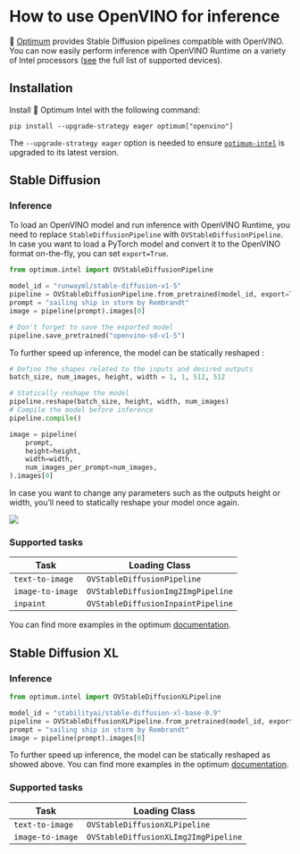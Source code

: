 <!--Copyright 2023 The HuggingFace Team. All rights reserved.

Licensed under the Apache License, Version 2.0 (the "License"); you may not use this file except in compliance with
the License. You may obtain a copy of the License at

http://www.apache.org/licenses/LICENSE-2.0

Unless required by applicable law or agreed to in writing, software distributed under the License is distributed on
an "AS IS" BASIS, WITHOUT WARRANTIES OR CONDITIONS OF ANY KIND, either express or implied. See the License for the
specific language governing permissions and limitations under the License.
-->


# How to use OpenVINO for inference

🤗 [Optimum](https://github.com/huggingface/optimum-intel) provides Stable Diffusion pipelines compatible with OpenVINO. You can now easily perform inference with OpenVINO Runtime on a variety of Intel processors ([see](https://docs.openvino.ai/latest/openvino_docs_OV_UG_supported_plugins_Supported_Devices.html) the full list of supported devices).

## Installation

Install 🤗 Optimum Intel with the following command:

```
pip install --upgrade-strategy eager optimum["openvino"]
```

The `--upgrade-strategy eager` option is needed to ensure [`optimum-intel`](https://github.com/huggingface/optimum-intel) is upgraded to its latest version.


## Stable Diffusion

### Inference

To load an OpenVINO model and run inference with OpenVINO Runtime, you need to replace `StableDiffusionPipeline` with `OVStableDiffusionPipeline`. In case you want to load a PyTorch model and convert it to the OpenVINO format on-the-fly, you can set `export=True`.

```python
from optimum.intel import OVStableDiffusionPipeline

model_id = "runwayml/stable-diffusion-v1-5"
pipeline = OVStableDiffusionPipeline.from_pretrained(model_id, export=True)
prompt = "sailing ship in storm by Rembrandt"
image = pipeline(prompt).images[0]

# Don't forget to save the exported model
pipeline.save_pretrained("openvino-sd-v1-5")
```

To further speed up inference, the model can be statically reshaped :

```python
# Define the shapes related to the inputs and desired outputs
batch_size, num_images, height, width = 1, 1, 512, 512

# Statically reshape the model
pipeline.reshape(batch_size, height, width, num_images)
# Compile the model before inference
pipeline.compile()

image = pipeline(
    prompt,
    height=height,
    width=width,
    num_images_per_prompt=num_images,
).images[0]
```

In case you want to change any parameters such as the outputs height or width, you’ll need to statically reshape your model once again.

<div class="flex justify-center">
    <img src="https://huggingface.co/datasets/optimum/documentation-images/resolve/main/intel/openvino/stable_diffusion_v1_5_sail_boat_rembrandt.png">
</div>


### Supported tasks

| Task                                 | Loading Class                        |
|--------------------------------------|--------------------------------------|
| `text-to-image`                      | `OVStableDiffusionPipeline`          |
| `image-to-image`                     | `OVStableDiffusionImg2ImgPipeline`   |
| `inpaint`                            | `OVStableDiffusionInpaintPipeline`   |

You can find more examples in the optimum [documentation](https://huggingface.co/docs/optimum/intel/inference#stable-diffusion).


## Stable Diffusion XL

### Inference

```python
from optimum.intel import OVStableDiffusionXLPipeline

model_id = "stabilityai/stable-diffusion-xl-base-0.9"
pipeline = OVStableDiffusionXLPipeline.from_pretrained(model_id, export=True)
prompt = "sailing ship in storm by Rembrandt"
image = pipeline(prompt).images[0]
```

To further speed up inference, the model can be statically reshaped as showed above.
You can find more examples in the optimum [documentation](https://huggingface.co/docs/optimum/intel/inference#stable-diffusion).

### Supported tasks

| Task                                 | Loading Class                        |
|--------------------------------------|--------------------------------------|
| `text-to-image`                      | `OVStableDiffusionXLPipeline`        |
| `image-to-image`                     | `OVStableDiffusionXLImg2ImgPipeline` |



